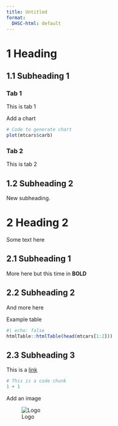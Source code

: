 ```yaml
---
title: Untitled
format:
  DHSC-html: default
---
```


# 1 Heading

## 1.1 Subheading 1

::: panel-tabset
### Tab 1

This is tab 1

Add a chart

```r
# Code to generate chart
plot(mtcars$carb)
```

### Tab 2

This is tab 2
:::

## 1.2 Subheading 2

New subheading.


# 2 Heading 2

Some text here

## 2.1 Subheading 1

More here but this time in **BOLD**

## 2.2 Subheading 2

And more here

Example table

```r
#| echo: false
htmlTable::htmlTable(head(mtcars[1:2]))
```

## 2.3 Subheading 3

This is a [link](https://www.gov.uk/)

```r
# This is a code chunk
1 + 1
```

Add an image

![Logo](_extensions/DHSC/assets/DHSC_3268_AW.png){fig-alt="DHSC logo"}
